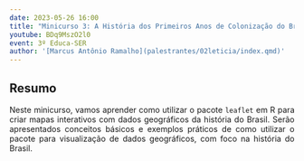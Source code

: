 ```yaml
---
date: 2023-05-26 16:00
title: "Minicurso 3: A História dos Primeiros Anos de Colonização do Brasil Contada Através de Mapas Interativos"
youtube: BDq9MszO2l0
event: 3º Educa-SER
author: '[Marcus Antônio Ramalho](palestrantes/02leticia/index.qmd)'
---
```


## Resumo

<div style="text-align: justify;"><p>Neste minicurso, vamos aprender como utilizar o pacote `leaflet` em R para criar mapas interativos com dados geográficos da história do Brasil. Serão apresentados conceitos básicos e exemplos práticos de como utilizar o pacote para visualização de dados geográficos, com foco na história do Brasil.</p></div>
